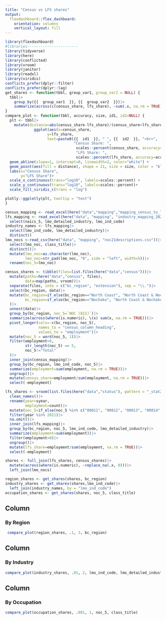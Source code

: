 ```yaml
---
title: "Census vs LFS shares"
output: 
  flexdashboard::flex_dashboard:
    orientation: columns
    vertical_layout: fill
---
```


```r
library(flexdashboard)
#libraries-----------------------
library(tidyverse)
library(here)
library(conflicted)
library(vroom)
library(janitor)
library(readxl)
library(viridis)
conflicts_prefer(dplyr::filter)
conflicts_prefer(dplyr::lag)
get_shares <- function(tbbl, group_var1, group_var2 = NULL) {
  tbbl|>
    group_by({{  group_var1  }}, {{  group_var2  }})|>
    summarize(across(c(census_share, lfs_share), ~sum(.x, na.rm = TRUE)))
}
compare_plot <- function(tbbl, accuracy, size, id1, id2=NULL) {
  plt <- tbbl|>
    mutate(distance=abs(census_share-lfs_share)/(census_share+lfs_share))|>
             ggplot(aes(x=census_share,
                   y=lfs_share,
                   text=paste0({{  id1  }}, " ", {{  id2  }}, "<br>",
                               "Census Share: ",
                                scales::percent(census_share, accuracy=accuracy), "<br>",
                                "LFS Share: ",
                                scales::percent(lfs_share, accuracy=accuracy))))+
  geom_abline(slope=1, intercept=0, linewidth=2, color="white") +
  geom_point(aes(fill = distance), shape = 21, size = size, color = "black", stroke = .1, show.legend=FALSE) +  
  labs(x="Census Share",
       y="LFS Share")+
  scale_x_continuous(trans="log10", labels=scales::percent) +
  scale_y_continuous(trans="log10", labels=scales::percent)+
  scale_fill_viridis_c(trans = "log")

plotly::ggplotly(plt, tooltip = "text")
}
```


```r
census_mapping <- read_excel(here("data","mapping","mapping_census_to_lmo_63.xlsx"))
lfs_mapping <- read_excel(here("data", "mapping", "industry_mapping_2025_with_stokes_agg.xlsx"))|>
  select(naics_5, lmo_detailed_industry, lmo_ind_code)
industry_names <- lfs_mapping|>
  select(lmo_ind_code, lmo_detailed_industry)|>
  distinct()
lmo_nocs <-read_csv(here("data", "mapping", "noc21descriptions.csv"))|>
  select(lmo_noc, class_title)|>
  distinct()|>
  mutate(lmo_noc=as.character(lmo_noc),
         lmo_noc=str_pad(lmo_noc, "0", side = "left", width=5))|>
  rename(noc_5=lmo_noc)

census_shares <- tibble(files=list.files(here("data","census")))|>
  mutate(paths=here("data","census", files),
         data=map(paths, vroom))|>
  separate(files, into = c("bc_region", "extension"), sep = "\\.")|>
  select(bc_region, data)|>
  mutate(bc_region=if_else(bc_region=="North Coast", "North Coast & Nechako", bc_region),
         bc_region=if_else(bc_region=="Nechako", "North Coast & Nechako", bc_region)
  )|>
  unnest(data)|>
  group_by(bc_region, noc_5=`NOC (821)`)|>
  summarize(across(where(is.numeric), \(x) sum(x, na.rm = TRUE)))|>
  pivot_longer(cols=-c(bc_region, noc_5),
               names_to = "census_column_heading",
               values_to = "employment")|>
  mutate(noc_5 = word(noc_5, 1))|>
  filter(employment>0,
         str_length(noc_5) == 5,
         noc_5!="Total"
  )|>
  inner_join(census_mapping)|>
  group_by(bc_region, lmo_ind_code, noc_5)|>
  summarize(employment=sum(employment, na.rm = TRUE))|>
  ungroup()|>
  mutate(census_share=employment/sum(employment, na.rm = TRUE))|>
  select(-employment)

lfs_shares <- vroom(list.files(here("data","status"), pattern = "_stat2125", full.names = TRUE))|>
  clean_names()|>
  rename(year=syear,
         employment=count)|>
  mutate(noc_5=if_else(noc_5 %in% c("00011", "00012", "00013", "00014", "00015"), "00018", noc_5))|>
  filter(year %in% 2021)|>
  na.omit()|>
  inner_join(lfs_mapping)|>
  group_by(bc_region, noc_5, lmo_ind_code, lmo_detailed_industry)|>
  summarize(employment=sum(employment))|>
  filter(employment>0)|>
  ungroup()|>
  mutate(lfs_share=employment/sum(employment, na.rm = TRUE))|>
  select(-employment)

shares <- full_join(lfs_shares, census_shares)|>
  mutate(across(where(is.numeric), ~replace_na(.x, 0)))|>
  left_join(lmo_nocs)

region_shares <- get_shares(shares, bc_region)
industry_shares <- get_shares(shares,lmo_ind_code)|>
  left_join(industry_names, by = "lmo_ind_code")
occupation_shares <- get_shares(shares, noc_5, class_title) 
```

Column 
-----------------------------------------------------------------------

### By Region

```r
 compare_plot(region_shares, .1, 3, bc_region)
```

Column 
-----------------------------------------------------------------------

### By Industry

```r
compare_plot(industry_shares, .01, 2, lmo_ind_code, lmo_detailed_industry)
```

Column 
-----------------------------------------------------------------------

### By Occupation

```r
compare_plot(occupation_shares, .001, 1, noc_5, class_title)
```

